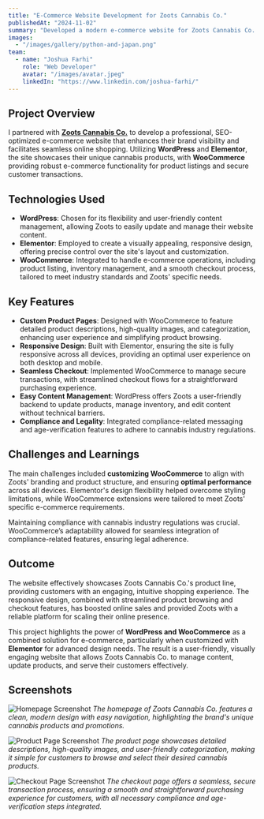 ```yaml
---
title: "E-Commerce Website Development for Zoots Cannabis Co."
publishedAt: "2024-11-02"
summary: "Developed a modern e-commerce website for Zoots Cannabis Co. using WordPress, Elementor, and WooCommerce, focusing on streamlined product listing, online sales, and compliance with cannabis industry regulations."
images:
  - "/images/gallery/python-and-japan.png"
team:
  - name: "Joshua Farhi"
    role: "Web Developer"
    avatar: "/images/avatar.jpeg"
    linkedIn: "https://www.linkedin.com/joshua-farhi/"
---
```


## Project Overview

I partnered with **[Zoots Cannabis Co.](https://zootscannabis.co)** to develop a professional, SEO-optimized e-commerce website that enhances their brand visibility and facilitates seamless online shopping. Utilizing **WordPress** and **Elementor**, the site showcases their unique cannabis products, with **WooCommerce** providing robust e-commerce functionality for product listings and secure customer transactions.

## Technologies Used

- **WordPress**: Chosen for its flexibility and user-friendly content management, allowing Zoots to easily update and manage their website content.
- **Elementor**: Employed to create a visually appealing, responsive design, offering precise control over the site's layout and customization.
- **WooCommerce**: Integrated to handle e-commerce operations, including product listing, inventory management, and a smooth checkout process, tailored to meet industry standards and Zoots' specific needs.

## Key Features

- **Custom Product Pages**: Designed with WooCommerce to feature detailed product descriptions, high-quality images, and categorization, enhancing user experience and simplifying product browsing.
- **Responsive Design**: Built with Elementor, ensuring the site is fully responsive across all devices, providing an optimal user experience on both desktop and mobile.
- **Seamless Checkout**: Implemented WooCommerce to manage secure transactions, with streamlined checkout flows for a straightforward purchasing experience.
- **Easy Content Management**: WordPress offers Zoots a user-friendly backend to update products, manage inventory, and edit content without technical barriers.
- **Compliance and Legality**: Integrated compliance-related messaging and age-verification features to adhere to cannabis industry regulations.

## Challenges and Learnings

The main challenges included **customizing WooCommerce** to align with Zoots' branding and product structure, and ensuring **optimal performance** across all devices. Elementor's design flexibility helped overcome styling limitations, while WooCommerce extensions were tailored to meet Zoots' specific e-commerce requirements.

Maintaining compliance with cannabis industry regulations was crucial. WooCommerce’s adaptability allowed for seamless integration of compliance-related features, ensuring legal adherence.

## Outcome

The website effectively showcases Zoots Cannabis Co.'s product line, providing customers with an engaging, intuitive shopping experience. The responsive design, combined with streamlined product browsing and checkout features, has boosted online sales and provided Zoots with a reliable platform for scaling their online presence.

This project highlights the power of **WordPress and WooCommerce** as a combined solution for e-commerce, particularly when customized with **Elementor** for advanced design needs. The result is a user-friendly, visually engaging website that allows Zoots Cannabis Co. to manage content, update products, and serve their customers effectively.

## Screenshots

![Homepage Screenshot](/images/gallery/zoots.png)
*The homepage of Zoots Cannabis Co. features a clean, modern design with easy navigation, highlighting the brand's unique cannabis products and promotions.*

![Product Page Screenshot](/images/projects/project-01/zoots-shop.png)
*The product page showcases detailed descriptions, high-quality images, and user-friendly categorization, making it simple for customers to browse and select their desired cannabis products.*

![Checkout Page Screenshot](/images/projects/project-01/zoots-cart.png)
*The checkout page offers a seamless, secure transaction process, ensuring a smooth and straightforward purchasing experience for customers, with all necessary compliance and age-verification steps integrated.*
